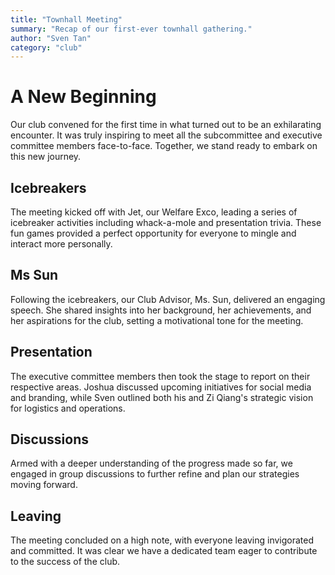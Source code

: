 ```yaml
---
title: "Townhall Meeting"
summary: "Recap of our first-ever townhall gathering."
author: "Sven Tan"
category: "club"
---
```


# A New Beginning

Our club convened for the first time in what turned out to be an exhilarating encounter. It was truly inspiring to meet all the subcommittee and executive committee members face-to-face. Together, we stand ready to embark on this new journey.

## Icebreakers

The meeting kicked off with Jet, our Welfare Exco, leading a series of icebreaker activities including whack-a-mole and presentation trivia. These fun games provided a perfect opportunity for everyone to mingle and interact more personally.

## Ms Sun

Following the icebreakers, our Club Advisor, Ms. Sun, delivered an engaging speech. She shared insights into her background, her achievements, and her aspirations for the club, setting a motivational tone for the meeting.

## Presentation

The executive committee members then took the stage to report on their respective areas. Joshua discussed upcoming initiatives for social media and branding, while Sven outlined both his and Zi Qiang's strategic vision for logistics and operations.

## Discussions

Armed with a deeper understanding of the progress made so far, we engaged in group discussions to further refine and plan our strategies moving forward.

## Leaving

The meeting concluded on a high note, with everyone leaving invigorated and committed. It was clear we have a dedicated team eager to contribute to the success of the club.